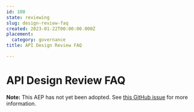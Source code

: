 ```yaml
---
id: 100
state: reviewing
slug: design-review-faq
created: 2023-01-22T00:00:00.000Z
placement:
  category: governance
title: API Design Review FAQ

--- 
```


# API Design Review FAQ

**Note:** This AEP has not yet been adopted. See
[this GitHub issue](https://github.com/aep-dev/aep.dev/issues/49) for more
information.
